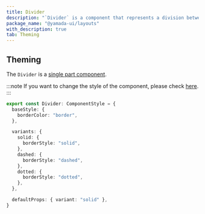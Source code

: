 ```yaml
---
title: Divider
description: "`Divider` is a component that represents a division between elements."
package_name: "@yamada-ui/layouts"
with_description: true
tab: Theming
---
```


## Theming

The `Divider` is a [single part component](/styled-system/theming/component-style#single-part-component).

:::note
If you want to change the style of the component, please check [here](/styled-system/theming/customize-theme#changing-the-style-of-components).
:::

```ts
export const Divider: ComponentStyle = {
  baseStyle: {
    borderColor: "border",
  },

  variants: {
    solid: {
      borderStyle: "solid",
    },
    dashed: {
      borderStyle: "dashed",
    },
    dotted: {
      borderStyle: "dotted",
    },
  },

  defaultProps: { variant: "solid" },
}
```
